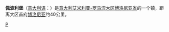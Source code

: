 {{Infobox Settlement
| name = 佩波利堡<br/>Castiglione dei Pepoli
| image_skyline = 
| imagesize = 
| image_caption = 
| image_flag = 
| image_shield = 
| pushpin_map = Italy
| pushpin_label_position = bottom
| subdivision_type = 国家
| subdivision_name = {{ITA}}
| subdivision_type1 = [[意大利行政区划|大区]]
| subdivision_name1 = [[艾米利亚-罗马涅大区|艾米利亚-罗马涅大区]]
| subdivision_type2 = [[意大利行政区划|省]]
| subdivision_name2 =  [[博洛尼亚省|博洛尼亚省]]
| elevation_m = 691
| elevation_ft = 
| area_total_km2 = 65.8
| population_as_of = 2008年
| population_total = 5967
| population_density_km2 = auto
| timezone = [[欧洲中部时间|CET]]
| utc_offset = +1
| timezone_DST = [[CEST|CEST]]
| utc_offset_DST = +2
| website = [https://web.archive.org/web/20010516200049/http://www.comune.castiglione-dei-pepoli.bo.it/ www.comune.Castiglione-dei-Pepoli.bo.it] 
}}
'''佩波利堡'''（[[意大利语|意大利语]]：'''{{lang|it|Castiglione dei Pepoli}}'''）是[[意大利|意大利]][[艾米利亚-罗马涅大区|艾米利亚-罗马涅大区]][[博洛尼亚省|博洛尼亚省]]的一个镇，距离大区首府[[博洛尼亚|博洛尼亚]]约40公里。

{{博洛尼亞省市鎮}}
{{normdaten}}
{{Italy-geo-stub}}

[[Category:博洛尼亚广域市市镇|P]]